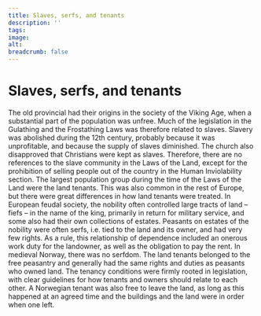 ```yaml
---
title: Slaves, serfs, and tenants
description: ''
tags:
image: 
alt: 
breadcrumb: false
---
```


# Slaves, serfs, and tenants

The old provincial had their origins in the society of the Viking Age, when a substantial part of the population was unfree. Much of the legislation in the Gulathing and the Frostathing Laws was therefore related to slaves. Slavery was abolished during the 12th century, probably because it was unprofitable, and because the supply of slaves diminished. The church also disapproved that Christians were kept as slaves. Therefore, there are no references to the slave community in the Laws of the Land, except for the prohibition of selling people out of the country in the Human Inviolability section. The largest population group during the time of the Laws of the Land were the land tenants. This was also common in the rest of Europe, but there were great differences in how land tenants were treated. In European feudal society, the nobility often controlled large tracts of land – fiefs – in the name of the king, primarily in return for military service, and some also had their own collections of estates. Peasants on estates of the nobility were often serfs, i.e. tied to the land and its owner, and had very few rights. As a rule, this relationship of dependence included an onerous work duty for the landowner, as well as the obligation to pay the rent. In medieval Norway, there was no serfdom. The land tenants belonged to the free peasantry and generally had the same rights and duties as peasants who owned land. The tenancy conditions were firmly rooted in legislation, with clear guidelines for how tenants and owners should relate to each other. A Norwegian tenant was also free to leave the land, as long as this happened at an agreed time and the buildings and the land were in order when one left.
